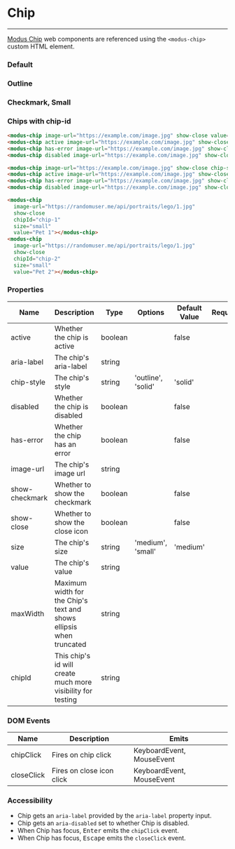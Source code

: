 
# Chip

---

[Modus Chip](https://modus.trimble.com/components/web/chips/) web components are referenced using the `<modus-chip>` custom HTML element.

<Anchor storyId="components-chip--default" />

### Default

<modus-chip image-url="https://randomuser.me/api/portraits/lego/1.jpg" show-close value="Bryan"></modus-chip>
<modus-chip active image-url="https://randomuser.me/api/portraits/lego/1.jpg" show-close value="Bryan"></modus-chip>
<modus-chip has-error image-url="https://randomuser.me/api/portraits/lego/1.jpg" show-close value="Bryan"></modus-chip>
<modus-chip disabled image-url="https://randomuser.me/api/portraits/lego/1.jpg" show-close value="Bryan"></modus-chip>

<Anchor storyId="components-chip--outline" />

### Outline

<modus-chip image-url="https://randomuser.me/api/portraits/lego/1.jpg" show-close chip-style="outline" value="Bryan"></modus-chip>
<modus-chip active image-url="https://randomuser.me/api/portraits/lego/1.jpg" show-close chip-style="outline" value="Bryan"></modus-chip>
<modus-chip has-error image-url="https://randomuser.me/api/portraits/lego/1.jpg" show-close chip-style="outline" value="Bryan"></modus-chip>
<modus-chip disabled image-url="https://randomuser.me/api/portraits/lego/1.jpg" show-close chip-style="outline" value="Bryan"></modus-chip>

### Checkmark, Small

<modus-chip show-checkmark size="small" value="Pets OK"></modus-chip>

### Chips with chip-id

<modus-chip image-url="https://randomuser.me/api/portraits/lego/1.jpg" show-close chip-id="chip-id-1" size="small" value="Pet 1"></modus-chip>
<modus-chip image-url="https://randomuser.me/api/portraits/lego/1.jpg" show-close chip-id="chip-id-2" size="small" value="Pet 2"></modus-chip>

```html
<modus-chip image-url="https://example.com/image.jpg" show-close value="Bryan"></modus-chip>
<modus-chip active image-url="https://example.com/image.jpg" show-close value="Bryan"></modus-chip>
<modus-chip has-error image-url="https://example.com/image.jpg" show-close value="Bryan"></modus-chip>
<modus-chip disabled image-url="https://example.com/image.jpg" show-close value="Bryan"></modus-chip>

<modus-chip image-url="https://example.com/image.jpg" show-close chip-style="outline" value="Bryan"></modus-chip>
<modus-chip active image-url="https://example.com/image.jpg" show-close chip-style="outline" value="Bryan"></modus-chip>
<modus-chip has-error image-url="https://example.com/image.jpg" show-close chip-style="outline" value="Bryan"></modus-chip>
<modus-chip disabled image-url="https://example.com/image.jpg" show-close chip-style="outline" value="Bryan"></modus-chip>

<modus-chip
  image-url="https://randomuser.me/api/portraits/lego/1.jpg"
  show-close
  chipId="chip-1"
  size="small"
  value="Pet 1"></modus-chip>
<modus-chip
  image-url="https://randomuser.me/api/portraits/lego/1.jpg"
  show-close
  chipId="chip-2"
  size="small"
  value="Pet 2"></modus-chip>
```

### Properties

| Name           | Description                                                         | Type    | Options            | Default Value | Required |
| -------------- | ------------------------------------------------------------------- | ------- | ------------------ | ------------- | -------- |
| active         | Whether the chip is active                                          | boolean |                    | false         |          |
| aria-label     | The chip's aria-label                                               | string  |                    |               |          |
| chip-style     | The chip's style                                                    | string  | 'outline', 'solid' | 'solid'       |          |
| disabled       | Whether the chip is disabled                                        | boolean |                    | false         |          |
| has-error      | Whether the chip has an error                                       | boolean |                    | false         |          |
| image-url      | The chip's image url                                                | string  |                    |               |          |
| show-checkmark | Whether to show the checkmark                                       | boolean |                    | false         |          |
| show-close     | Whether to show the close icon                                      | boolean |                    | false         |          |
| size           | The chip's size                                                     | string  | 'medium', 'small'  | 'medium'      |          |
| value          | The chip's value                                                    | string  |                    |               |          |
| maxWidth       | Maximum width for the Chip's text and shows ellipsis when truncated | string  |                    |               |          |
| chipId         | This chip's id will create much more visibility for testing         | string  |                    |               |          |

### DOM Events

| Name       | Description               | Emits                     |
| ---------- | ------------------------- | ------------------------- |
| chipClick  | Fires on chip click       | KeyboardEvent, MouseEvent |
| closeClick | Fires on close icon click | KeyboardEvent, MouseEvent |

### Accessibility

- Chip gets an `aria-label` provided by the `aria-label` property input.
- Chip gets an `aria-disabled` set to whether Chip is disabled.
- When Chip has focus, <kbd>Enter</kbd> emits the `chipClick` event.
- When Chip has focus, <kbd>Escape</kbd> emits the `closeClick` event.
